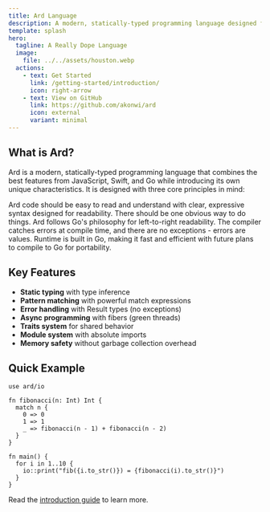 ```yaml
---
title: Ard Language
description: A modern, statically-typed programming language designed for clarity, safety, and ease.
template: splash
hero:
  tagline: A Really Dope Language
  image:
    file: ../../assets/houston.webp
  actions:
    - text: Get Started
      link: /getting-started/introduction/
      icon: right-arrow
    - text: View on GitHub
      link: https://github.com/akonwi/ard
      icon: external
      variant: minimal
---
```



## What is Ard?

Ard is a modern, statically-typed programming language that combines the best features from JavaScript, Swift, and Go while introducing its own unique characteristics. It is designed with three core principles in mind:

<CardGrid stagger>
	<Card title="Readable" icon="open-book">
		Ard code should be easy to read and understand with clear, expressive syntax designed for readability.
	</Card>
	<Card title="Simple" icon="rocket">
		There should be one obvious way to do things. Ard follows Go's philosophy for left-to-right readability.
	</Card>
	<Card title="Safe" icon="approve-check">
		The compiler catches errors at compile time, and there are no exceptions - errors are values.
	</Card>
	<Card title="Reliable" icon="setting">
		Runtime is built in Go, making it fast and efficient with future plans to compile to Go for portability.
	</Card>
</CardGrid>

## Key Features

- **Static typing** with type inference
- **Pattern matching** with powerful match expressions
- **Error handling** with Result types (no exceptions)
- **Async programming** with fibers (green threads)
- **Traits system** for shared behavior
- **Module system** with absolute imports
- **Memory safety** without garbage collection overhead

## Quick Example

```ard
use ard/io

fn fibonacci(n: Int) Int {
  match n {
    0 => 0
    1 => 1
    _ => fibonacci(n - 1) + fibonacci(n - 2)
  }
}

fn main() {
  for i in 1..10 {
    io::print("fib({i.to_str()}) = {fibonacci(i).to_str()}")
  }
}
```

Read the [introduction guide](/getting-started/introduction/) to learn more.
